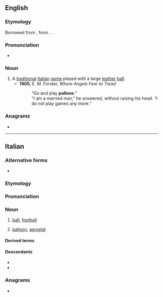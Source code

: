 {{also|Pallone}}
==English==

===Etymology===
Borrowed from {{bor|en|it|pallone||large ball}}, from {{m|it|palla||ball}}. {{doublet|en|balloon}}.

===Pronunciation===
* {{rhymes|en|əʊni|s=3}}

===Noun===
{{en-noun|-}}

# A [[traditional]] [[Italian]] [[game]] played with a large [[leather]] [[ball]].
#* '''1905''', E. M. Forster, ''Where Angels Fear to Tread''
#*: “Go and play '''pallone'''.”<br>“I am a married man,” he answered, without raising his head. “I do not play games any more.”

===Anagrams===
* {{anagrams|en|a=aellnop|pleonal|pœnall}}

----

==Italian==

===Alternative forms===
* {{alter|it|balone|ballone||northern}}

===Etymology===
{{suffix|it|palla|one}}

===Pronunciation===
{{it-pr|pallóne<audio:LL-Q652 (ita)-Happypheasant-pallone.wav>}}

===Noun===
{{it-noun|m}}

# [[ball]], [[football]]
#: {{ux|it|''Utilizziamo un sistema di tracciamento ottico per trovare le coordinate x, y e z di ciascun giocatore, del '''pallone''' e dell'arbitro.''|We use an optical tracking system to work out the x, y and z coordinates for each player, the ball and the referee.}}
# [[balloon]], [[aerostat]]

====Derived terms====
{{der3|it|{{l|it|pallone sonda||weather balloon}}}}

====Descendants====
* {{desctree|bor=1|frm|ballon|qq=via northern variants}}
* {{desc|acw|بَلّونة|tr=ballōna|bor=1}}

===Anagrams===
* {{anagrams|it|a=aellnop|napello|panello}}